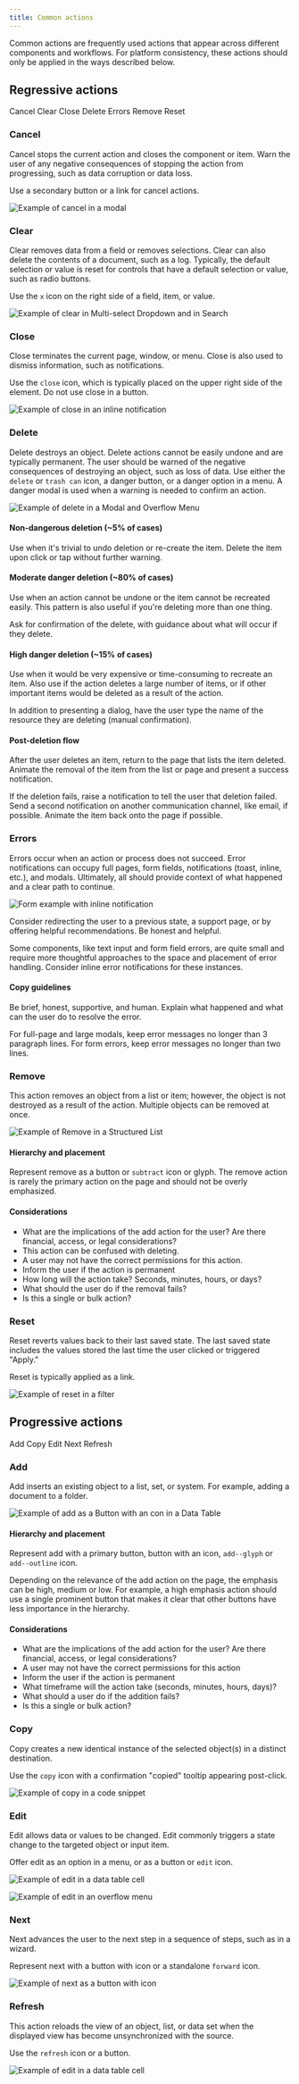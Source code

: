 ```yaml
---
title: Common actions
---
```


<PageDescription>

Common actions are frequently used actions that appear across different components and workflows. For platform consistency, these actions should only be applied in the ways described below.

</PageDescription>

## Regressive actions

<AnchorLinks small>

<AnchorLink>Cancel</AnchorLink>
<AnchorLink>Clear</AnchorLink>
<AnchorLink>Close</AnchorLink>
<AnchorLink>Delete</AnchorLink>
<AnchorLink>Errors</AnchorLink>
<AnchorLink>Remove</AnchorLink>
<AnchorLink>Reset</AnchorLink>

</AnchorLinks>

### Cancel

Cancel stops the current action and closes the component or item. Warn the user of any negative consequences of stopping the action from progressing, such as data corruption or data loss.

Use a secondary button or a link for cancel actions.

![Example of cancel in a modal](images/common-action-1.png)

### Clear

Clear removes data from a field or removes selections. Clear can also delete the contents of a document, such as a log. Typically, the default selection or value is reset for controls that have a default selection or value, such as radio buttons.

Use the `x` icon on the right side of a field, item, or value.

![Example of clear in Multi-select Dropdown and in Search](images/common-action-2.png)

### Close

Close terminates the current page, window, or menu. Close is also used to dismiss information, such as notifications.

Use the `close` icon, which is typically placed on the upper right side of the element. Do not use close in a button.

![Example of close in an inline notification](images/common-action-3.png)

### Delete

Delete destroys an object. Delete actions cannot be easily undone and are typically permanent. The user should be warned of the negative consequences of destroying an object, such as loss of data. Use either the `delete` or `trash can` icon, a danger button, or a danger option in a menu. A danger modal is used when a warning is needed to confirm an action.

![Example of delete in a Modal and Overflow Menu](images/common-action-4.png)

#### Non-dangerous deletion (~5% of cases)

Use when it's trivial to undo deletion or re-create the item. Delete the item upon click or tap without further warning.

#### Moderate danger deletion (~80% of cases)

Use when an action cannot be undone or the item cannot be recreated easily. This pattern is also useful if you're deleting more than one thing.

Ask for confirmation of the delete, with guidance about what will occur if they delete.

#### High danger deletion (~15% of cases)

Use when it would be very expensive or time-consuming to recreate an item. Also use if the action deletes a large number of items, or if other important items would be deleted as a result of the action.

In addition to presenting a dialog, have the user type the name of the resource they are deleting (manual confirmation).

#### Post-deletion flow

After the user deletes an item, return to the page that lists the item deleted. Animate the removal of the item from the list or page and present a success notification.

If the deletion fails, raise a notification to tell the user that deletion failed. Send a second notification on another communication channel, like email, if possible. Animate the item back onto the page if possible.

### Errors

Errors occur when an action or process does not succeed. Error notifications can occupy full pages, form fields, notifications (toast, inline, etc.), and modals. Ultimately, all should provide context of what happened and a clear path to continue.

<Row>
<Column colLg={8}>

![Form example with inline notification](images/notification-usage-3.png)

</Column>
</Row>

Consider redirecting the user to a previous state, a support page, or by offering helpful recommendations. Be honest and helpful.

Some components, like text input and form field errors, are quite small and require more thoughtful approaches to the space and placement of error handling. Consider inline error notifications for these instances.

#### Copy guidelines

Be brief, honest, supportive, and human. Explain what happened and what can the user do to resolve the error.

For full-page and large modals, keep error messages no longer than 3 paragraph lines. For form errors, keep error messages no longer than two lines.

### Remove

This action removes an object from a list or item; however, the object is not destroyed as a result of the action. Multiple objects can be removed at once.

![Example of Remove in a Structured List](images/common-action-5.png)

#### Hierarchy and placement

Represent remove as a button or `subtract` icon or glyph. The remove action is rarely the primary action on the page and should not be overly emphasized.

#### Considerations

- What are the implications of the add action for the user? Are there financial, access, or legal considerations?
- This action can be confused with deleting.
- A user may not have the correct permissions for this action.
- Inform the user if the action is permanent
- How long will the action take? Seconds, minutes, hours, or days?
- What should the user do if the removal fails?
- Is this a single or bulk action?

### Reset

Reset reverts values back to their last saved state. The last saved state includes the values stored the last time the user clicked or triggered "Apply."

Reset is typically applied as a link.

![Example of reset in a filter](images/common-action-6.png)

## Progressive actions

<AnchorLinks small>

<AnchorLink>Add</AnchorLink>
<AnchorLink>Copy</AnchorLink>
<AnchorLink>Edit</AnchorLink>
<AnchorLink>Next</AnchorLink>
<AnchorLink>Refresh</AnchorLink>

</AnchorLinks>

### Add

Add inserts an existing object to a list, set, or system. For example, adding a document to a folder.

![Example of add as a Button with an con in a Data Table](images/common-action-7.png)

#### Hierarchy and placement

Represent add with a primary button, button with an icon, `add--glyph` or `add--outline` icon.

Depending on the relevance of the add action on the page, the emphasis can be high, medium or low. For example, a high emphasis action should use a single prominent button that makes it clear that other buttons have less importance in the hierarchy.

#### Considerations

- What are the implications of the add action for the user? Are there financial, access, or legal considerations?
- A user may not have the correct permissions for this action
- Inform the user if the action is permanent
- What timeframe will the action take (seconds, minutes, hours, days)?
- What should a user do if the addition fails?
- Is this a single or bulk action?

### Copy

Copy creates a new identical instance of the selected object(s) in a distinct destination.

Use the `copy` icon with a confirmation "copied" tooltip appearing post-click.

![Example of copy in a code snippet](images/common-action-8.png)

### Edit

Edit allows data or values to be changed. Edit commonly triggers a state change to the targeted object or input item.

Offer edit as an option in a menu, or as a button or `edit` icon.

![Example of edit in a data table cell](images/common-action-9.png)

![Example of edit in an overflow menu](images/common-action-10.png)

### Next

Next advances the user to the next step in a sequence of steps, such as in a wizard.

Represent next with a button with icon or a standalone `forward` icon.

![Example of next as a button with icon](images/common-action-11.png)

### Refresh

This action reloads the view of an object, list, or data set when the displayed view has become unsynchronized with the source.

Use the `refresh` icon or a button.

![Example of edit in a data table cell](images/common-action-12.png)
